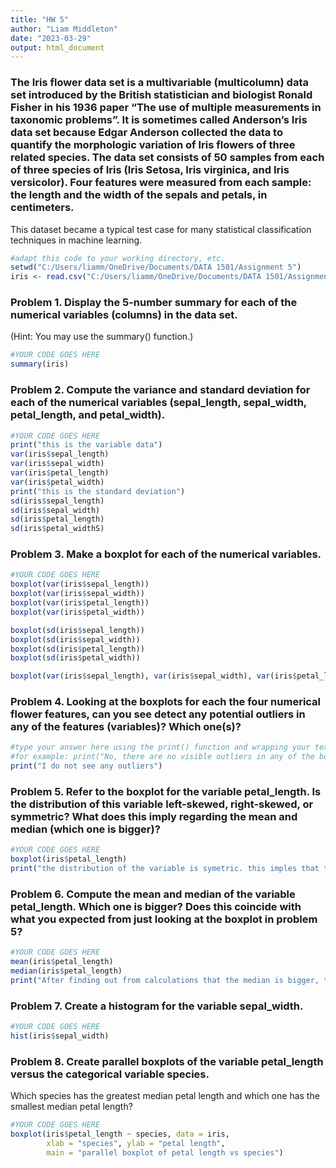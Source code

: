 ---
title: "HW 5"
author: "Liam Middleton"
date: "2023-03-29"
output: html_document
---

### The Iris flower data set is a multivariable (multicolumn) data set introduced by the British statistician and biologist Ronald Fisher in his 1936 paper "The use of multiple measurements in taxonomic problems". It is sometimes called Anderson's Iris data set because Edgar Anderson collected the data to quantify the morphologic variation of Iris flowers of three related species. The data set consists of 50 samples from each of three species of Iris (Iris Setosa, Iris virginica, and Iris versicolor). Four features were measured from each sample: the length and the width of the sepals and petals, in centimeters.

This dataset became a typical test case for many statistical classification techniques in machine learning.



```{r}

#adapt this code to your working directory, etc.
setwd("C:/Users/liamm/OneDrive/Documents/DATA 1501/Assignment 5")
iris <- read.csv("C:/Users/liamm/OneDrive/Documents/DATA 1501/Assignment 5/IRIS.csv", header = TRUE, sep = ",")


```

### Problem 1. Display the 5-number summary for each of the numerical variables (columns) in the data set.
(Hint: You may use the summary() function.)


```{r }

#YOUR CODE GOES HERE
summary(iris)

```

### Problem 2. Compute the variance and standard deviation for each of the numerical variables (sepal_length, sepal_width, petal_length, and petal_width).

```{r }

#YOUR CODE GOES HERE
print("this is the variable data")
var(iris$sepal_length)
var(iris$sepal_width)
var(iris$petal_length)
var(iris$petal_width)
print("this is the standard deviation")
sd(iris$sepal_length)
sd(iris$sepal_width)
sd(iris$petal_length)
sd(iris$petal_widthS)

```


### Problem 3. Make a boxplot for each of the numerical variables. 

```{r }

#YOUR CODE GOES HERE
boxplot(var(iris$sepal_length))
boxplot(var(iris$sepal_width))
boxplot(var(iris$petal_length))
boxplot(var(iris$petal_width))

boxplot(sd(iris$sepal_length))
boxplot(sd(iris$sepal_width))
boxplot(sd(iris$petal_length))
boxplot(sd(iris$petal_width))

boxplot(var(iris$sepal_length), var(iris$sepal_width), var(iris$petal_length), var(iris$petal_length), var(iris$petal_width),  sd(iris$sepal_length), sd(iris$sepal_width), sd(iris$petal_length), sd(iris$petal_width) )

```

### Problem 4. Looking at the boxplots for each the four numerical flower features, can you see detect any potential outliers in any of the features (variables)? Which one(s)? 

```{r }

#type your answer here using the print() function and wrapping your text between quotation marks
#for example: print("No, there are no visible outliers in any of the boxplots.")
print("I do not see any outliers")

```

### Problem 5. Refer to the boxplot for the variable petal_length. Is the distribution of this variable left-skewed, right-skewed, or symmetric? What does this imply regarding the mean and median (which one is bigger)?

```{r }

#YOUR CODE GOES HERE
boxplot(iris$petal_length)
print("the distribution of the variable is symetric. this imples that the median is bigger")
```

### Problem 6. Compute the mean and median of the variable petal_length. Which one is bigger? Does this coincide with what you expected from just looking at the boxplot in problem 5?

```{r }

#YOUR CODE GOES HERE
mean(iris$petal_length)
median(iris$petal_length)
print("After finding out from calculations that the median is bigger, this agrees with what i followed from the boxplot.")
```


### Problem 7. Create a histogram for the variable sepal_width. 

```{r }

#YOUR CODE GOES HERE
hist(iris$sepal_width)
```


### Problem 8. Create parallel boxplots of the variable petal_length versus the categorical variable species.
Which species has the greatest median petal length and which one has the smallest median petal length?

```{r }

#YOUR CODE GOES HERE
boxplot(iris$petal_length ~ species, data = iris,
        xlab = "species", ylab = "petal length",
        main = "parallel boxplot of petal length vs species")
```



